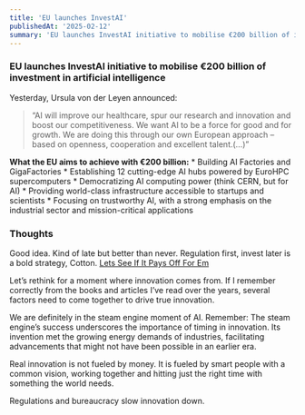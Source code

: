 ```yaml
---
title: 'EU launches InvestAI'
publishedAt: '2025-02-12'
summary: 'EU launches InvestAI initiative to mobilise €200 billion of investment in artificial intelligence'
---
```


### EU launches InvestAI initiative to mobilise €200 billion of investment in artificial intelligence

Yesterday, Ursula von der Leyen announced:

> “AI will improve our healthcare, spur our research and innovation and boost our competitiveness. We want AI to be a force for good and for growth. We are doing this through our own European approach – based on openness, cooperation and excellent talent.(…)”

**What the EU aims to achieve with €200 billion:**
	* 	Building AI Factories and GigaFactories
	* 	Establishing 12 cutting-edge AI hubs powered by EuroHPC supercomputers
	* 	Democratizing AI computing power (think CERN, but for AI)
	* 	Providing world-class infrastructure accessible to startups and scientists
	* 	Focusing on trustworthy AI, with a strong emphasis on the industrial sector and mission-critical applications

### Thoughts
Good idea. Kind of late but better than never. Regulation first, invest later is a bold strategy, Cotton. [Lets See If It Pays Off For Em](https://www.youtube.com/watch?v=9HVejEB5uVk)

Let’s rethink for a moment where innovation comes from. If I remember correctly from the books and articles I’ve read over the years, several factors need to come together to drive true innovation.

We are definitely in the steam engine moment of AI. Remember: The steam engine’s success underscores the importance of timing in innovation. Its invention met the growing energy demands of industries, facilitating advancements that might not have been possible in an earlier era.

Real innovation is not fueled by money. It is fueled by smart people with a common vision, working together and hitting just the right time with something the world needs.

Regulations and bureaucracy slow innovation down.
